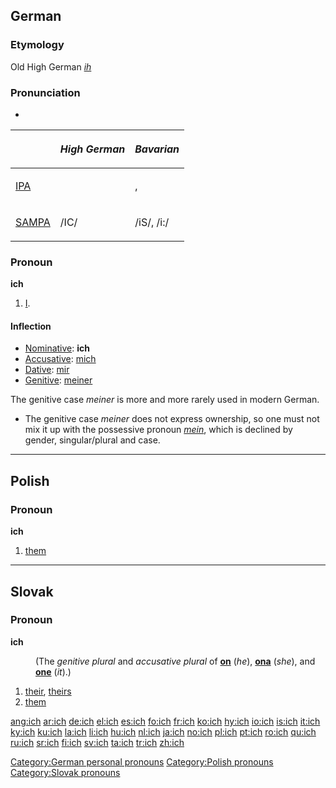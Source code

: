 {{see|Ich|ICH}}
==German==

===Etymology===
Old High German ''[[ih]]''

===Pronunciation===
* {{audio|De-ich.ogg|audio}}
{| border=1 cellpadding=5
! !! ''High German'' !! ''Bavarian''
|-
| [[w:IPA|IPA]] || {{IPAchar|/ɪç/}} || {{IPAchar|/iʃ/}}, {{IPAchar|/iː/}}
|-
| [[w:SAMPA|SAMPA]] || /IC/ || /iS/, /i:/
|}

===Pronoun===
'''ich'''

# {{personal|lang=de}} [[I]].

====Inflection====
* [[nominative|Nominative]]: '''ich'''
* [[accusative|Accusative]]: [[mich]]
* [[Dative]]: [[mir]]
* [[Genitive]]: [[meiner]]

The genitive case ''meiner'' is more and more rarely used in modern German.
* The genitive case ''meiner'' does not express ownership, so one must not mix it up with the possessive pronoun ''[[mein]]'', which is declined by gender, singular/plural and case.

[[Category:German personal pronouns]]

----

==Polish==

===Pronoun===
'''ich'''

# [[them]]

[[Category:Polish pronouns]]

----

==Slovak==

===Pronoun===
'''ich'''

:(The ''genitive plural'' and ''accusative plural'' of '''[[on#Slovak|on]]''' (''he''), '''[[ona#Slovak|ona]]''' (''she''), and '''[[ono#Slovak|one]]''' (''it'').)

# [[their]], [[theirs]]
# [[them]]

[[Category:Slovak pronouns]]

[[ang:ich]]
[[ar:ich]]
[[de:ich]]
[[el:ich]]
[[es:ich]]
[[fo:ich]]
[[fr:ich]]
[[ko:ich]]
[[hy:ich]]
[[io:ich]]
[[is:ich]]
[[it:ich]]
[[ky:ich]]
[[ku:ich]]
[[la:ich]]
[[li:ich]]
[[hu:ich]]
[[nl:ich]]
[[ja:ich]]
[[no:ich]]
[[pl:ich]]
[[pt:ich]]
[[ro:ich]]
[[qu:ich]]
[[ru:ich]]
[[sr:ich]]
[[fi:ich]]
[[sv:ich]]
[[ta:ich]]
[[tr:ich]]
[[zh:ich]]